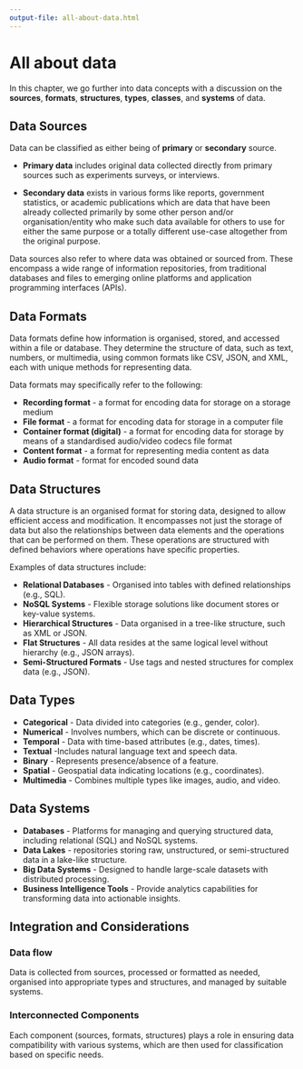 ```yaml
---
output-file: all-about-data.html
---
```


# All about data {#sec-all-about-data}

In this chapter, we go further into data concepts with a discussion on the **sources**, **formats**, **structures**, **types**, **classes**, and **systems** of data.

## Data Sources {#sec-data-sources}

Data can be classified as either being of **primary** or **secondary** source.

* **Primary data** includes original data collected directly from primary sources such as experiments surveys, or interviews.

* **Secondary data** exists in various forms like reports, government statistics, or academic publications which are data that have been already collected primarily by some other person and/or organisation/entity who make such data available for others to use for either the same purpose or a totally different use-case altogether from the original purpose.

Data sources also refer to where data was obtained or sourced from. These encompass a wide range of information repositories, from traditional databases and files to emerging online platforms and application programming interfaces (APIs).

## Data Formats {#sec-data-formats}

Data formats define how information is organised, stored, and accessed within a file or database. They determine the structure of data, such as text, numbers, or multimedia, using common formats like CSV, JSON, and XML, each with unique methods for representing data.

Data formats may specifically refer to the following:

* **Recording format** - a format for encoding data for storage on a storage medium
* **File format** - a format for encoding data for storage in a computer file
* **Container format (digital)** - a format for encoding data for storage by means of a standardised audio/video codecs file format
* **Content format** - a format for representing media content as data
* **Audio format** - format for encoded sound data

## Data Structures {#sec-data-structure}

A data structure is an organised format for storing data, designed to allow efficient access and modification. It encompasses not just the storage of data but also the relationships between data elements and the operations that can be performed on them. These operations are structured with defined behaviors where operations have specific properties.

Examples of data structures include:

* **Relational Databases** - Organised into tables with defined relationships (e.g., SQL).
* **NoSQL Systems** - Flexible storage solutions like document stores or key-value systems.
* **Hierarchical Structures** - Data organised in a tree-like structure, such as XML or JSON.
* **Flat Structures** - All data resides at the same logical level without hierarchy (e.g., JSON arrays).
* **Semi-Structured Formats** - Use tags and nested structures for complex data (e.g., JSON).

## Data Types {#sec-data-types}

* **Categorical** - Data divided into categories (e.g., gender, color).
* **Numerical** - Involves numbers, which can be discrete or continuous.
* **Temporal** - Data with time-based attributes (e.g., dates, times).
* **Textual** -Includes natural language text and speech data.
* **Binary** - Represents presence/absence of a feature.
* **Spatial** - Geospatial data indicating locations (e.g., coordinates).
* **Multimedia** - Combines multiple types like images, audio, and video.

## Data Systems {#sec-data-systems}

* **Databases** - Platforms for managing and querying structured data, including relational (SQL) and NoSQL systems.
* **Data Lakes** - repositories storing raw, unstructured, or semi-structured data in a lake-like structure.
* **Big Data Systems** - Designed to handle large-scale datasets with distributed processing.
* **Business Intelligence Tools** - Provide analytics capabilities for transforming data into actionable insights.

## Integration and Considerations {#sec-data-integration}

### Data flow {#sec-data-flow}

Data is collected from sources, processed or formatted as needed, organised into appropriate types and structures, and managed by suitable systems.

### Interconnected Components

Each component (sources, formats, structures) plays a role in ensuring data compatibility with various systems, which are then used for classification based on specific needs.

